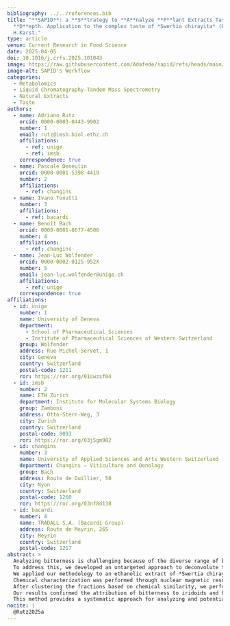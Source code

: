 ```yaml
---
bibliography: ../../references.bib
title: "**SAPID**: a **S**trategy to **A**nalyze **P**lant Extracts Taste **I**n
  **D**epth. Application to the complex taste of *Swertia chirayita* (Roxb.)
  H.Karst."
type: article
venue: Current Research in Food Science
date: 2025-04-05
doi: 10.1016/j.crfs.2025.101043
image: https://raw.githubusercontent.com/Adafede/sapid/refs/heads/main/man/figures/sapid-workflow.svg
image-alt: SAPID's Workflow
categories:
  - Metabolomics
  - Liquid Chromatography-Tandem Mass Spectrometry
  - Natural Extracts
  - Taste
authors:
  - name: Adriano Rutz
    orcid: 0000-0003-0443-9902
    number: 1
    email: rutz@imsb.biol.ethz.ch
    affiliations:
      - ref: unige
      - ref: imsb
    correspondence: true
  - name: Pascale Deneulin
    orcid: 0000-0001-5398-4419
    number: 2
    affiliations:
      - ref: changins
  - name: Ivano Tonutti
    number: 3
    affiliations:
      - ref: bacardi
  - name: Benoît Bach
    orcid: 0000-0001-8677-4506
    number: 4
    affiliations:
      - ref: changins
  - name: Jean-Luc Wolfender
    orcid: 0000-0002-0125-952X
    number: 5
    email: jean-luc.wolfender@unige.ch
    affiliations:
      - ref: unige
    correspondence: true
affiliations:
  - id: unige
    number: 1
    name: University of Geneva
    department:
      - School of Pharmaceutical Sciences
      - Institute of Pharmaceutical Sciences of Western Switzerland
    group: Wolfender
    address: Rue Michel-Servet, 1
    city: Geneva
    country: Switzerland
    postal-code: 1211
    ror: https://ror.org/01swzsf04
  - id: imsb
    number: 2
    name: ETH Zürich
    department: Institute for Molecular Systems Biology
    group: Zamboni
    address: Otto-Stern-Weg, 3
    city: Zürich
    country: Switzerland
    postal-code: 8093
    ror: https://ror.org/03j5gm982
  - id: changins
    number: 3
    name: University of Applied Sciences and Arts Western Switzerland
    department: Changins – Viticulture and Oenology
    group: Bach
    address: Route de Duillier, 50
    city: Nyon
    country: Switzerland
    postal-code: 1260
    ror: https://ror.org/03nf8d138
  - id: bacardi
    number: 4
    name: TRADALL S.A. (Bacardi Group)
    address: Route de Meyrin, 265
    city: Meyrin
    country: Switzerland
    postal-code: 1217
abstract: >
  Analyzing bitterness is challenging because of the diverse range of bitter compounds, the variability in sensory perception, and its complex interaction with other tastes.
  To address this, we developed an untargeted approach to deconvolute the taste and molecular composition of complex plant extracts.
  We applied our methodology to an ethanolic extract of *Swertia chirayita* (Roxb.) H.Karst., a plant recognized for its distinctive bitterness.
  Chemical characterization was performed through nuclear magnetic resonance spectroscopy experiments together with untargeted liquid chromatography-high resolution tandem mass spectrometry analysis coupled to a charged aerosol detector.
  After clustering the fractions based on chemical similarity, we performed free sensory analysis and classical descriptive analysis on each cluster.
  Our results confirmed the attribution of bitterness to iridoids and highlighted the role of other important compounds in the overall taste.
  This method provides a systematic approach for analyzing and potentially enhancing the taste profiles of plant-based beverages.
nocite: |
  @Rutz2025a
---
```


<!-- ```{=html} -->
<!-- <iframe width="100%" height="100%" src="https://scholia.toolforge.org/work/TODO" title="Scholia entry"></iframe> -->
<!-- ``` -->
